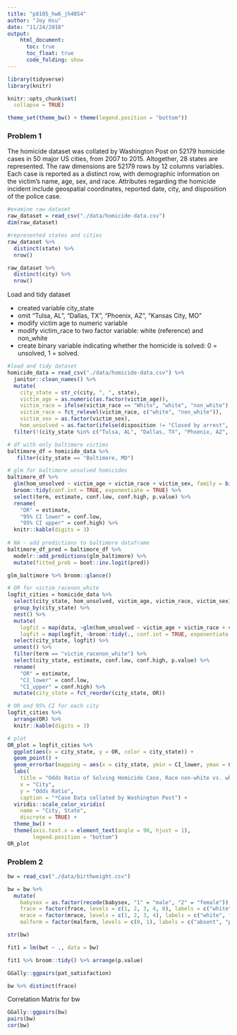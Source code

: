 ```yaml
---
title: "p8105_hw6_jh4054"
author: "Joy Hsu"
date: "11/24/2018"
output: 
    html_document:
      toc: true
      toc_float: true
      code_folding: show
---
```


```r
library(tidyverse)
library(knitr)

knitr::opts_chunk$set(
  collapse = TRUE)

theme_set(theme_bw() + theme(legend.position = "bottom"))
```

### Problem 1

The homicide dataset was collated by Washington Post on 52179 homicide cases in 50 major US cities, from 2007 to 2015. Altogether, 28 states are represented. The raw dimensions are 52179 rows by 12 columns variables. Each case is reported as a distinct row, with demographic information on the victim's name, age, sex, and race. Attributes regarding the homicide incident include geospatial coordinates, reported date, city, and disposition of the police case. 
```r
#examine raw dataset
raw_dataset = read_csv("./data/homicide-data.csv")
dim(raw_dataset)

#represented states and cities
raw_dataset %>% 
  distinct(state) %>% 
  nrow()

raw_dataset %>% 
  distinct(city) %>% 
  nrow()
```

Load and tidy dataset 

* created variable city_state
* omit "Tulsa, AL", "Dallas, TX", "Phoenix, AZ", "Kansas City, MO"
* modify victim age to numeric variable
* modify victim_race to two factor variable: white (reference) and non_white
* create binary variable indicating whether the homicide is solved: 0 = unsolved, 1 = solved. 

```r
#load and tidy dataset
homicide_data = read_csv("./data/homicide-data.csv") %>% 
  janitor::clean_names() %>% 
  mutate(
    city_state = str_c(city, ", ", state),
    victim_age = as.numeric(as.factor(victim_age)),
    victim_race = ifelse(victim_race == "White", "white", "non_white"),
    victim_race = fct_relevel(victim_race, c("white", "non_white")),
    victim_sex = as.factor(victim_sex),
    hom_unsolved = as.factor(ifelse(disposition != "Closed by arrest", 0, 1))) %>% 
  filter(!(city_state %in% c("Tulsa, AL", "Dallas, TX", "Phoenix, AZ", "Kansas City, MO")))
```

```r
# df with only baltimore victims
baltimore_df = homicide_data %>% 
   filter(city_state == "Baltimore, MD") 

# glm for baltimore unsolved homicides
baltimore_df %>%
  glm(hom_unsolved ~ victim_age + victim_race + victim_sex, family = binomial(), data = .) %>% 
  broom::tidy(conf.int = TRUE, exponentiate = TRUE) %>% 
  select(term, estimate, conf.low, conf.high, p.value) %>% 
  rename(
    "OR" = estimate, 
    "95% CI lower" = conf.low, 
    "95% CI upper" = conf.high) %>% 
  knitr::kable(digits = 3)
  
# NA - add predictions to baltimore dataframe
baltimore_df_pred = baltimore_df %>% 
  modelr::add_predictions(glm_baltimore) %>% 
  mutate(fitted_prob = boot::inv.logit(pred))

glm_baltimore %>% broom::glance()
```

```r
# OR for victim_racenon_white
logfit_cities = homicide_data %>% 
  select(city_state, hom_unsolved, victim_age, victim_race, victim_sex) %>% 
  group_by(city_state) %>% 
  nest() %>% 
  mutate(
    logfit = map(data, ~glm(hom_unsolved ~ victim_age + victim_race + victim_sex, family = binomial(), data = .)),
    logfit = map(logfit, ~broom::tidy(., conf.int = TRUE, exponentiate = TRUE))) %>% 
  select(city_state, logfit) %>% 
  unnest() %>% 
  filter(term == "victim_racenon_white") %>% 
  select(city_state, estimate, conf.low, conf.high, p.value) %>% 
  rename(
    "OR" = estimate, 
    "CI_lower" = conf.low, 
    "CI_upper" = conf.high) %>% 
  mutate(city_state = fct_reorder(city_state, OR))

# OR and 95% CI for each city
logfit_cities %>% 
  arrange(OR) %>% 
  knitr::kable(digits = 3)

# plot
OR_plot = logfit_cities %>% 
  ggplot(aes(x = city_state, y = OR, color = city_state)) +
  geom_point() +
  geom_errorbar(mapping = aes(x = city_state, ymin = CI_lower, ymax = CI_upper)) + 
  labs(
    title = "Odds Ratio of Solving Homicide Case, Race non-white vs. white",
    x = "City",
    y = "Odds Ratio",
    caption = "*Case Data collated by Washington Post") + 
  viridis::scale_color_viridis(
    name = "City, State", 
    discrete = TRUE) +
  theme_bw() +
  theme(axis.text.x = element_text(angle = 90, hjust = 1), 
        legend.position = "bottom")
OR_plot
```

### Problem 2

```r
bw = read_csv("./data/birthweight.csv")

bw = bw %>% 
  mutate(
    babysex = as.factor(recode(babysex, "1" = "male", "2" = "female")),
    frace = factor(frace, levels = c(1, 2, 3, 4, 8), labels = c("white", "black", "asian", "puerto_rican", "other")),
    mrace = factor(mrace, levels = c(1, 2, 3, 4), labels = c("white", "black", "asian", "puerto_rican")),
    malform = factor(malform, levels = c(0, 1), labels = c("absent", "present")))

str(bw)

fit1 = lm(bwt ~ ., data = bw)

fit1 %>% broom::tidy() %>% arrange(p.value)

GGally::ggpairs(pat_satisfaction)

bw %>% distinct(frace)

```

Correlation Matrix for bw

```r

GGally::ggpairs(bw)
pairs(bw)
cor(bw)
```


